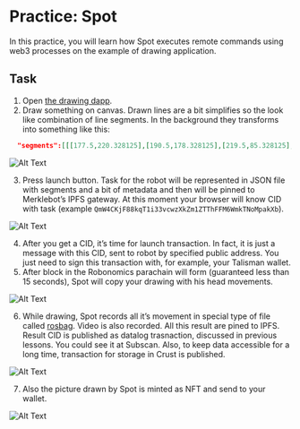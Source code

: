 # Practice: Spot

In this practice, you will learn how Spot executes remote commands using web3 processes on the example of drawing application.

## **Task**

1. Open [the drawing dapp](http://spot.merklebot.com).
2. Draw something on canvas. Drawn lines are a bit simplifies so the look like combination of line segments. In the background they transforms into something like this:

```json
  "segments":[[[177.5,220.328125],[190.5,178.328125],[219.5,85.328125],[231.5,54.328125],[233.5,47.328125],[235.36511763149002,52.91688964879671],[239.4736470173067,65.23149739679124],[243.59535289447004,77.59441894639015],[245.5,83.328125],[254.30087823273936,112.24995907524438],[264.87855842910164,146.26025405390618],[273.76695941091316,180.5544845056149],[277.5,210.328125]],[[131.5,167.328125],[230.2397236620671,131.27958963749234],[281.2825226385179,117.80557028326676],[332.5,117.328125]]]
```


![Alt Text](./assets/spot-draw.png)

3. Press launch button. Task for the robot will be represented in JSON file with segments and a bit of metadata and then will be pinned to Merklebot’s IPFS gateway. At this moment your browser will know CID with task (example `QmW4CKjF88kqT1i33vcwzXkZm1ZTThFFM6WmkTNoMpakXb`).

![Alt Text](./assets/spot-send.png)

4. After you get a CID, it’s time for launch transaction. In fact, it is just a message with this CID, sent to robot by specified public address. You just need to sign this transaction with, for example, your Talisman wallet.
5. After block in the Robonomics parachain will form (guaranteed less than 15 seconds), Spot will copy your drawing with his head movements.

![Alt Text](./assets/spot-picture.png)

6. While drawing, Spot records all it’s movement in special type of file called [rosbag](http://wiki.ros.org/Bags). Video is also recorded. All this result are pined to IPFS. Result CID is published as datalog trasnaction, discussed in previous lessons. You could see it at Subscan. Also, to keep data accessible for a long time, transaction for storage in Crust is published.

![Alt Text](./assets/spot-results.png)

7. Also the picture drawn by Spot is minted as NFT and send to your wallet.

![Alt Text](./assets/spot-nft.png)
